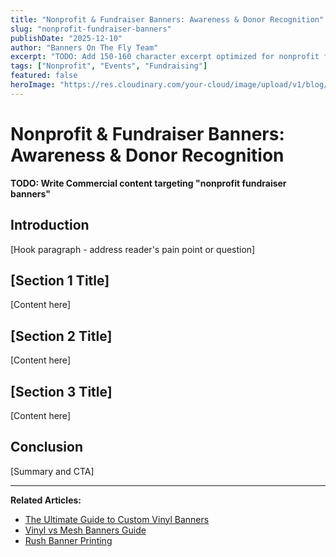 ```yaml
---
title: "Nonprofit & Fundraiser Banners: Awareness & Donor Recognition"
slug: "nonprofit-fundraiser-banners"
publishDate: "2025-12-10"
author: "Banners On The Fly Team"
excerpt: "TODO: Add 150-160 character excerpt optimized for nonprofit fundraiser banners"
tags: ["Nonprofit", "Events", "Fundraising"]
featured: false
heroImage: "https://res.cloudinary.com/your-cloud/image/upload/v1/blog/nonprofit-fundraiser-banners.jpg"
---
```


# Nonprofit & Fundraiser Banners: Awareness & Donor Recognition

**TODO: Write Commercial content targeting "nonprofit fundraiser banners"**

## Introduction

[Hook paragraph - address reader's pain point or question]

## [Section 1 Title]

[Content here]

## [Section 2 Title]

[Content here]

## [Section 3 Title]

[Content here]

## Conclusion

[Summary and CTA]

---

**Related Articles:**
- [The Ultimate Guide to Custom Vinyl Banners](/blog/custom-vinyl-banners-ultimate-guide)
- [Vinyl vs Mesh Banners Guide](/blog/vinyl-vs-mesh-banners-guide)
- [Rush Banner Printing](/blog/24-hour-rush-banner-printing)
